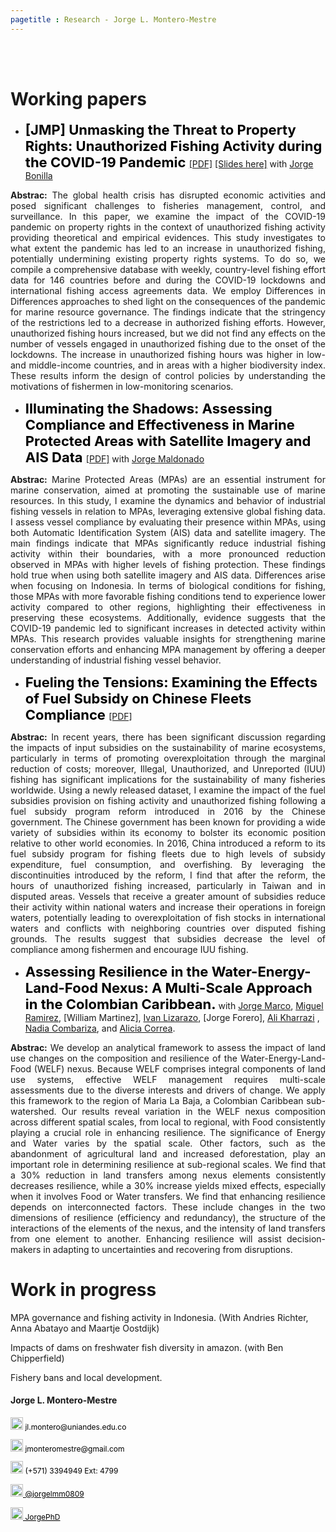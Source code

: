 ```yaml
---
pagetitle : Research - Jorge L. Montero-Mestre
---
```


<br>  </br> <!--- Agrega lineas en blanco --->

<!------------- Panel de la izquierda ------------->
<div class="col-sm-9">

# Working papers

<p>  </p> <!--- Agrega una linea en blanco --->

<!--- Documento 1 --->

* <strong style="color:black;font-size:22px;"> [JMP] Unmasking the Threat to Property Rights: Unauthorized Fishing Activity during the COVID-19 Pandemic </strong> [[PDF]](https://jorgephd.github.io/jorge-montero.github.io/research/Lockdown_and_Fishing.pdf) [[Slides here]](https://jorgephd.github.io/jorge-montero.github.io/research/Slides_Lockdown_and_Fishing170424.pdf) with [Jorge Bonilla](https://jobonill.wixsite.com/jorgebonilla)

 <p align="justify"> **Abstrac:** The global health crisis has disrupted economic activities and posed significant challenges to fisheries management, control, and surveillance. In this paper, we examine the impact of the COVID-19 pandemic on property rights in the context of unauthorized fishing activity providing theoretical and empirical evidences. This study investigates to what extent the pandemic has led to an increase in unauthorized fishing, potentially undermining existing property rights systems. To do so, we compile a comprehensive database with weekly, country-level fishing effort data for 146 countries before and during the COVID-19 lockdowns and international fishing access agreements data. We employ  Differences in Differences approaches to shed light on the consequences of the pandemic for marine resource governance. The findings indicate that the stringency of the restrictions led to a decrease in authorized fishing efforts. However, unauthorized fishing hours increased, but we did not find any effects on the number of vessels engaged in unauthorized fishing due to the onset of the lockdowns. The increase in unauthorized fishing hours was higher in low- and middle-income countries, and in areas with a higher biodiversity index. These results inform the design of control policies by understanding the motivations of fishermen in low-monitoring scenarios.
 </p>

<!--- Documento 2 --->

* <strong style="color:black;font-size:22px;"> Illuminating the Shadows: Assessing Compliance and Effectiveness in Marine Protected Areas with Satellite Imagery and AIS Data </strong>  [[PDF]](https://jorgephd.github.io/jorge-montero.github.io/research/MPAs_Fishing_MRE_vf.pdf) with [Jorge Maldonado](https://economia.uniandes.edu.co/maldonado)

 <p align="justify"> **Abstrac:** Marine Protected Areas (MPAs) are an essential instrument for marine conservation, aimed at promoting the sustainable use of marine resources. In this study, I examine the dynamics and behavior of industrial fishing vessels in relation to MPAs, leveraging extensive global fishing data. I assess vessel compliance by evaluating their presence within MPAs, using both Automatic Identification System (AIS) data and satellite imagery. The main findings indicate that MPAs significantly reduce industrial fishing activity within their boundaries, with a more pronounced reduction observed in MPAs with higher levels of fishing protection. These findings hold true when using both satellite imagery and AIS data. Differences arise when focusing on Indonesia. In terms of biological conditions for fishing, those MPAs with more favorable fishing conditions tend to experience lower activity compared to other regions, highlighting their effectiveness in preserving these ecosystems. Additionally, evidence suggests that the COVID-19 pandemic led to significant increases in detected activity within MPAs. This research provides valuable insights for strengthening marine conservation efforts and enhancing MPA management by offering a deeper understanding of industrial fishing vessel behavior.
 </p>


<!--- Documento 3 --->

* <strong style="color:black;font-size:22px;"> Fueling the Tensions: Examining the Effects of Fuel Subsidy on Chinese Fleets Compliance </strong> [[PDF]](https://jorgephd.github.io/jorge-montero.github.io/research/Fuel_Subsidies_Fishing.pdf)

 <p align="justify"> **Abstrac:** In recent years, there has been significant discussion regarding the impacts of input subsidies on the sustainability of marine ecosystems, particularly in terms of promoting overexploitation through the marginal reduction of costs; moreover, Illegal, Unauthorized, and Unreported (IUU) fishing has significant implications for the sustainability of many fisheries worldwide. Using a newly released dataset, I examine the impact of the fuel subsidies provision on fishing activity and unauthorized fishing following a fuel subsidy program reform introduced in 2016 by the Chinese government. The Chinese government has been known for providing a wide variety of subsidies within its economy to bolster its economic position relative to other world economies. In 2016, China introduced a reform to its fuel subsidy program for fishing fleets due to high levels of subsidy expenditure, fuel consumption, and overfishing. By leveraging the discontinuities introduced by the reform, I find that after the reform, the hours of unauthorized fishing increased, particularly in Taiwan and in disputed areas. Vessels that receive a greater amount of subsidies reduce their activity within national waters and increase their operations in foreign waters, potentially leading to overexploitation of fish stocks in international waters and conflicts with neighboring countries over disputed fishing grounds. The results suggest that subsidies decrease the level of compliance among fishermen and encourage IUU fishing. </p>


<!--- Documento 4 --->

* <strong style="color:black;font-size:22px;">Assessing Resilience in the Water-Energy-Land-Food Nexus: A Multi-Scale Approach in the Colombian Caribbean.</strong> with [Jorge Marco](https://www.efdinitiative.org/about-efd/people/renau-jorge-marco), [Miguel Ramirez](https://co.linkedin.com/in/mianr13), [William Martinez], [Ivan Lizarazo](http://www.cienciasagrarias.bogota.unal.edu.co/iv%C3%A1n-alberto-lizarazo-salcedo), [Jorge Forero], [Ali Kharrazi](https://iiasa.ac.at/staff/ali-kharrazi) , [Nadia Combariza](https://www.uni-giessen.de/de/fbz/zentren/zeu/Team/zeumembersall/NCombariza/NCombariza), and [Alicia Correa](https://alycorreab585.wixsite.com/misitio).

<p align="justify"> **Abstrac:** We develop an analytical framework to assess the impact of land use changes on the
composition and resilience of the Water-Energy-Land-Food (WELF) nexus. Because
WELF comprises integral components of land use systems, effective WELF
management requires multi-scale assessments due to the diverse interests and drivers
of change. We apply this framework to the region of Maria La Baja, a Colombian
Caribbean sub-watershed. Our results reveal variation in the WELF nexus composition
across different spatial scales, from local to regional, with Food consistently playing a
crucial role in enhancing resilience. The significance of Energy and Water varies by the
spatial scale. Other factors, such as the abandonment of agricultural land and
increased deforestation, play an important role in determining resilience at sub-regional
scales. We find that a 30% reduction in land transfers among nexus elements
consistently decreases resilience, while a 30% increase yields mixed effects,
especially when it involves Food or Water transfers. We find that enhancing resilience
depends on interconnected factors. These include changes in the two dimensions of
resilience (efficiency and redundancy), the structure of the interactions of the elements
of the nexus, and the intensity of land transfers from one element to another.
Enhancing resilience will assist decision-makers in adapting to uncertainties and
recovering from disruptions. </p>


<!--- Work in progress --->

# Work in progress

MPA governance and fishing activity in Indonesia. (With Andries Richter, Anna Abatayo and Maartje Oostdijk)

Impacts of dams on freshwater fish diversity in amazon. (with Ben Chipperfield)

Fishery bans and local development.

</div>
<!------------- Panel de la izquierda ------------->


<!------------- Panel de la derecha ------------->
<div class="col-sm-3">

#### Jorge L. Montero-Mestre
 
<!-- Correo -->
<p style="color:black;font-size:12px;"><img alt="Qries" src="./images/correo.png" width=20" height="20"> jl.montero@uniandes.edu.co </img></p>

<!-- Correo -->
<p style="color:black;font-size:12px;"><img alt="Qries" src="./images/correo.png" width=20" height="20"> jmonteromestre@gmail.com </img></p>

<!-- Tel -->
<p style="color:black;font-size:12px;"><img alt="Qries" src="./images/tel.png" width=20" height="20"> (+571) 3394949 Ext: 4799</img></p>

<!-- Twitter -->
 <a href="https://twitter.com/jorgelmm0809" style="color:black;font-size:12px;"> <img alt="Qries" src="./images/twitter.jpg" width=20" height="20">  @jorgelmm0809</a> 

<!-- GitHub -->
<a href="https://github.com/JorgePhD" style="color:black;font-size:12px;"> <img alt="Qries" src="./images/github.png" width=20" height="20">  JorgePhD</a>
</div>
<!------------- Panel de la derecha ------------->



<br>  </br> <!--- Agrega lineas en blanco --->
